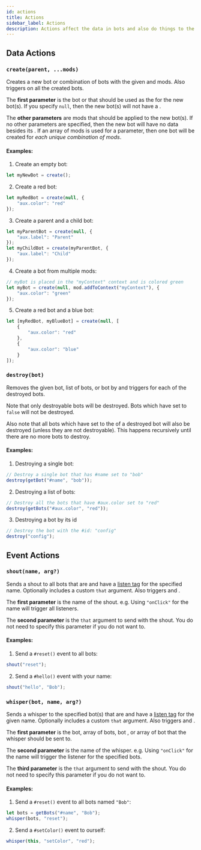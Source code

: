 ```yaml
---
id: actions
title: Actions
sidebar_label: Actions
description: Actions affect the data in bots and also do things to the outside world.
---
```



## Data Actions

### `create(parent, ...mods)`

<FunctionCode name='create' />

Creates a new bot or combination of bots with the given <TagLink tag='aux.creator'/> and mods. Also triggers <TagLink tag='onCreate()'/> on all the created bots.

The **first parameter** is the bot or <TagLink tag='id'/> that should be used as the <TagLink tag='aux.creator'/> for the new bot(s).
If you specify `null`, then the new bot(s) will not have a <TagLink tag='aux.creator'/>.

The **other parameters** are mods that should be applied to the new bot(s).
If no other parameters are specified, then the new bot will have no data besides its <TagLink tag='id'/>.
If an array of mods is used for a parameter, then one bot will be created for _each unique combination of mods_.

#### Examples:

1. Create an empty bot:
```typescript
let myNewBot = create();
```

2. Create a red bot:
```typescript
let myRedBot = create(null, {
    "aux.color": "red"
});
```

3. Create a parent and a child bot:
```typescript
let myParentBot = create(null, {
    "aux.label": "Parent"
});
let myChildBot = create(myParentBot, {
    "aux.label": "Child"
});
```

4. Create a bot from multiple mods:
```typescript
// myBot is placed in the "myContext" context and is colored green
let myBot = create(null, mod.addToContext("myContext"), {
    "aux.color": "green"
});
```

5. Create a red bot and a blue bot:
```typescript
let [myRedBot, myBlueBot] = create(null, [
    {
        "aux.color": "red"
    },
    {
        "aux.color": "blue"
    }
]);
```

### `destroy(bot)`

<FunctionCode name='destroy' />

Removes the given bot, list of bots, or bot by <TagLink tag='id'/> and triggers <TagLink tag='onDestroy()'/> for each of the destroyed bots.

Note that only destroyable bots will be destroyed.
Bots which have <TagLink tag='aux.destroyable'/> set to `false` will not be destroyed.

Also note that all bots which have <TagLink tag='aux.creator'/> set to the <TagLink tag='id'/> of a destroyed bot will also be destroyed (unless they are not destroyable).
This happens recursively until there are no more bots to destroy.

#### Examples:

1. Destroying a single bot:
```typescript
// Destroy a single bot that has #name set to "bob"
destroy(getBot("#name", "bob"));
```

2. Destroying a list of bots:
```typescript
// Destroy all the bots that have #aux.color set to "red"
destroy(getBots("#aux.color", "red"));
```

3. Destroying a bot by its id
```typescript
// Destroy the bot with the #id: "config"
destroy("config");
```

## Event Actions

### `shout(name, arg?)`

<FunctionCode name='shout' />

Sends a shout to all bots that are <TagLink tag='aux.listening'/> and have a [listen tag][listen-tag] for the specified name. Optionally includes a custom `that` argument.
Also triggers <TagLink tag='onListen()'/> and <TagLink tag='onAnyListen()'/>.

The **first parameter** is the name of the shout. e.g. Using `"onClick"` for the name will trigger all <TagLink tag='onClick()'/> listeners.

The **second parameter** is the `that` argument to send with the shout. You do not need to specify this parameter if you do not want to.

#### Examples:

1. Send a `#reset()` event to all bots:
```typescript
shout("reset");
```

2. Send a `#hello()` event with your name:
```typescript
shout("hello", "Bob");
```

### `whisper(bot, name, arg?)`

<FunctionCode name='whisper' />

Sends a whisper to the specified bot(s) that are <TagLink tag='aux.listening'/> and have a [listen tag][listen-tag] for the given name. Optionally includes a custom `that` argument.
Also triggers <TagLink tag='onListen()'/> and <TagLink tag='onAnyListen()'/>.

The **first parameter** is the bot, array of bots, bot <TagLink tag='id'/>, or array of bot <TagLink tag='id'/> that the whisper should be sent to.

The **second parameter** is the name of the whisper. e.g. Using `"onClick"` for the name will trigger the <TagLink tag='onClick()'/> listener for the specified bots.

The **third parameter** is the `that` argument to send with the shout. You do not need to specify this parameter if you do not want to.

#### Examples:

1. Send a `#reset()` event to all bots named `"Bob"`:
```typescript
let bots = getBots("#name", "Bob");
whisper(bots, "reset");
```

2. Send a `#setColor()` event to ourself:
```typescript
whisper(this, "setColor", "red");
```

[listen-tag]: docs/listen-tags